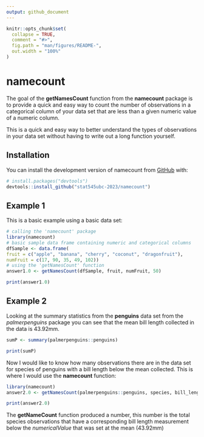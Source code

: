 ```yaml
---
output: github_document
---
```


<!-- README.md is generated from README.Rmd. Please edit that file -->

```r
knitr::opts_chunk$set(
  collapse = TRUE,
  comment = "#>",
  fig.path = "man/figures/README-",
  out.width = "100%"
)
```

# namecount

<!-- badges: start -->
<!-- badges: end -->

The goal of the **getNamesCount** function from the **namecount** package is to provide a quick and easy way to count the number of observations in a categorical column of your data set that are less than a given numeric value of a numeric column. 

This is a quick and easy way to better understand the types of observations in your data set without having to write out a long function yourself. 

## Installation

You can install the development version of namecount from [GitHub](https://github.com/) with:

``` r
# install.packages("devtools")
devtools::install_github("stat545ubc-2023/namecount")
```

## Example 1

This is a basic example using a basic data set: 

```r
# calling the 'namecount' package
library(namecount)
# basic sample data frame containing numeric and categorical columns 
dfSample <- data.frame(
fruit = c("apple", "banana", "cherry", "coconut", "dragonfruit"),
numFruit = c(17, 90, 35, 49, 102))
# using the 'getNamesCount' function 
answer1.0 <- getNamesCount(dfSample, fruit, numFruit, 50)

print(answer1.0)
```
## Example 2

Looking at the summary statistics from the **penguins** data set from the *palmerpenguins* package you can see that the mean bill length collected in the data is 43.92mm. 
```r
sumP <- summary(palmerpenguins::penguins)

print(sumP)
```
Now I would like to know how many observations there are in the data set for species of penguins with a bill length below the mean collected. This is where I would use the **namecount** function:
```r
library(namecount)
answer2.0 <- getNamesCount(palmerpenguins::penguins, species, bill_length_mm, 43.92)

print(answer2.0)
```
The **getNameCount** function produced a number, this number is the total species observations that have a corresponding bill length measurement below the *numericalValue* that was set at the mean (43.92mm) 
